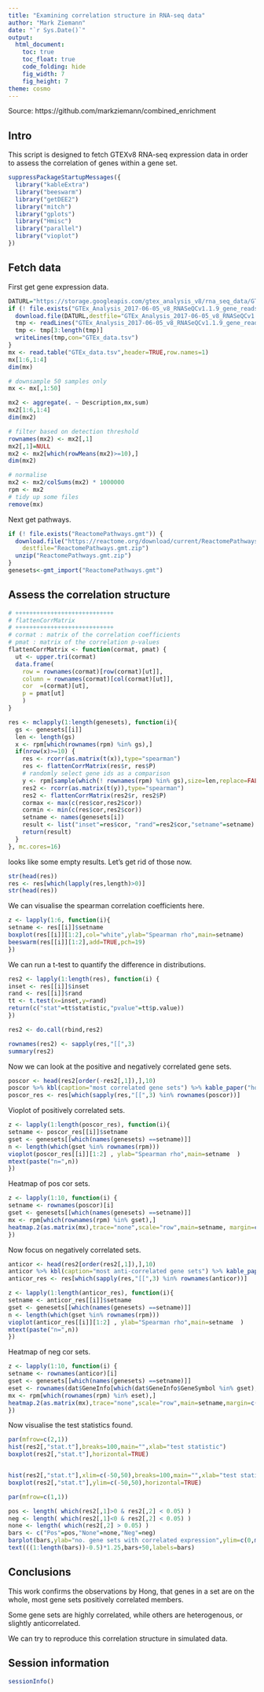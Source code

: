 ```yaml
---
title: "Examining correlation structure in RNA-seq data"
author: "Mark Ziemann"
date: "`r Sys.Date()`"
output:
  html_document:
    toc: true
    toc_float: true
    code_folding: hide
    fig_width: 7
    fig_height: 7
theme: cosmo
---
```


Source: https://github.com/markziemann/combined_enrichment

## Intro

This script is designed to fetch GTEXv8 RNA-seq expression data in order to assess the correlation of genes within a gene set.

```r

suppressPackageStartupMessages({
  library("kableExtra")
  library("beeswarm")
  library("getDEE2")
  library("mitch")
  library("gplots")
  library("Hmisc")
  library("parallel")
  library("vioplot")
})

```

## Fetch data

First get gene expression data.

```r

DATURL="https://storage.googleapis.com/gtex_analysis_v8/rna_seq_data/GTEx_Analysis_2017-06-05_v8_RNASeQCv1.1.9_gene_reads.gct.gz"
if (! file.exists("GTEx_Analysis_2017-06-05_v8_RNASeQCv1.1.9_gene_reads.gct.gz") ) {
  download.file(DATURL,destfile="GTEx_Analysis_2017-06-05_v8_RNASeQCv1.1.9_gene_reads.gct.gz")
  tmp <- readLines("GTEx_Analysis_2017-06-05_v8_RNASeQCv1.1.9_gene_reads.gct.gz")
  tmp <- tmp[3:length(tmp)]
  writeLines(tmp,con="GTEx_data.tsv")
}
mx <- read.table("GTEx_data.tsv",header=TRUE,row.names=1)
mx[1:6,1:4]
dim(mx)

# downsample 50 samples only
mx <- mx[,1:50]

mx2 <- aggregate(. ~ Description,mx,sum)
mx2[1:6,1:4]
dim(mx2)

# filter based on detection threshold
rownames(mx2) <- mx2[,1]
mx2[,1]=NULL
mx2 <- mx2[which(rowMeans(mx2)>=10),]
dim(mx2)

# normalise
mx2 <- mx2/colSums(mx2) * 1000000
rpm <- mx2
# tidy up some files
remove(mx)

```

Next get pathways.

```r

if (! file.exists("ReactomePathways.gmt")) {
  download.file("https://reactome.org/download/current/ReactomePathways.gmt.zip", 
    destfile="ReactomePathways.gmt.zip")
  unzip("ReactomePathways.gmt.zip")
}
genesets<-gmt_import("ReactomePathways.gmt")

```

## Assess the correlation structure

```r

# ++++++++++++++++++++++++++++
# flattenCorrMatrix
# ++++++++++++++++++++++++++++
# cormat : matrix of the correlation coefficients
# pmat : matrix of the correlation p-values
flattenCorrMatrix <- function(cormat, pmat) {
  ut <- upper.tri(cormat)
  data.frame(
    row = rownames(cormat)[row(cormat)[ut]],
    column = rownames(cormat)[col(cormat)[ut]],
    cor  =(cormat)[ut],
    p = pmat[ut]
    )
}

```


```r

res <- mclapply(1:length(genesets), function(i){
  gs <- genesets[[i]]
  len <- length(gs)
  x <- rpm[which(rownames(rpm) %in% gs),]
  if(nrow(x)>=10) {
    res <- rcorr(as.matrix(t(x)),type="spearman")
    res <- flattenCorrMatrix(res$r, res$P)
    # randomly select gene ids as a comparison
    y <- rpm[sample(which(! rownames(rpm) %in% gs),size=len,replace=FALSE),]
    res2 <- rcorr(as.matrix(t(y)),type="spearman")
    res2 <- flattenCorrMatrix(res2$r, res2$P)
    cormax <- max(c(res$cor,res2$cor))
    cormin <- min(c(res$cor,res2$cor))
    setname <- names(genesets[i])
    result <- list("inset"=res$cor, "rand"=res2$cor,"setname"=setname)
    return(result) 
  }
}, mc.cores=16)

```

looks like some empty results. Let's get rid of those now.

```r

str(head(res))
res <- res[which(lapply(res,length)>0)]
str(head(res))

```

We can visualise the spearman correlation coefficients here.

```r

z <- lapply(1:6, function(i){
setname <- res[[i]]$setname
boxplot(res[[i]][1:2],col="white",ylab="Spearman rho",main=setname)
beeswarm(res[[i]][1:2],add=TRUE,pch=19)
})

```

We can run a t-test to quantify the difference in distributions.

```r

res2 <- lapply(1:length(res), function(i) {
inset <- res[[i]]$inset
rand <- res[[i]]$rand
tt <- t.test(x=inset,y=rand)
return(c("stat"=tt$statistic,"pvalue"=tt$p.value))
})

res2 <- do.call(rbind,res2)

rownames(res2) <- sapply(res,"[[",3)
summary(res2)

```

Now we can look at the positive and negatively correlated gene sets.

```r

poscor <- head(res2[order(-res2[,1]),],10) 
poscor %>% kbl(caption="most correlated gene sets") %>% kable_paper("hover", full_width = F)
poscor_res <- res[which(sapply(res,"[[",3) %in% rownames(poscor))]

```

Vioplot of positively correlated sets.

```r

z <- lapply(1:length(poscor_res), function(i){
setname <- poscor_res[[i]]$setname
gset <- genesets[[which(names(genesets) ==setname)]]
n <- length(which(gset %in% rownames(rpm)))
vioplot(poscor_res[[i]][1:2] , ylab="Spearman rho",main=setname  )
mtext(paste("n=",n))
})

```

Heatmap of pos cor sets.

```r
z <- lapply(1:10, function(i) {
setname <- rownames(poscor)[i]
gset <- genesets[[which(names(genesets) ==setname)]]
mx <- rpm[which(rownames(rpm) %in% gset),]
heatmap.2(as.matrix(mx),trace="none",scale="row",main=setname, margin=c(5,7))
})

```

Now focus on negatively correlated sets.

```r

anticor <- head(res2[order(res2[,1]),],10)
anticor %>% kbl(caption="most anti-correlated gene sets") %>% kable_paper("hover", full_width = F)
anticor_res <- res[which(sapply(res,"[[",3) %in% rownames(anticor))]

```

```r

z <- lapply(1:length(anticor_res), function(i){
setname <- anticor_res[[i]]$setname
gset <- genesets[[which(names(genesets) ==setname)]]
n <- length(which(gset %in% rownames(rpm)))
vioplot(anticor_res[[i]][1:2] , ylab="Spearman rho",main=setname  )
mtext(paste("n=",n))
})

```

Heatmap of neg cor sets.

```r

z <- lapply(1:10, function(i) {
setname <- rownames(anticor)[i]
gset <- genesets[[which(names(genesets) ==setname)]]
eset <- rownames(dat$GeneInfo[which(dat$GeneInfo$GeneSymbol %in% gset),])
mx <- rpm[which(rownames(rpm) %in% eset),]
heatmap.2(as.matrix(mx),trace="none",scale="row",main=setname,margin=c(5,7))
})

```
Now visualise the test statistics found.

```r

par(mfrow=c(2,1))
hist(res2[,"stat.t"],breaks=100,main="",xlab="test statistic")
boxplot(res2[,"stat.t"],horizontal=TRUE)


hist(res2[,"stat.t"],xlim=c(-50,50),breaks=100,main="",xlab="test statistic")
boxplot(res2[,"stat.t"],ylim=c(-50,50),horizontal=TRUE)

par(mfrow=c(1,1))

pos <- length( which(res2[,1]>0 & res2[,2] < 0.05) )
neg <- length( which(res2[,1]<0 & res2[,2] < 0.05) )
none <- length( which(res2[,2] > 0.05) )
bars <- c("Pos"=pos,"None"=none,"Neg"=neg)
barplot(bars,ylab="no. gene sets with correlated expression",ylim=c(0,max(bars)*1.3))
text(((1:length(bars))-0.5)*1.25,bars+50,labels=bars)

```

## Conclusions

This work confirms the observations by Hong, that genes in a set are on the whole, most gene sets positively correlated members.

Some gene sets are highly correlated, while others are heterogenous, or slightly anticorrelated.

We can try to reproduce this correlation structure in simulated data.

## Session information

```r

sessionInfo()

```
